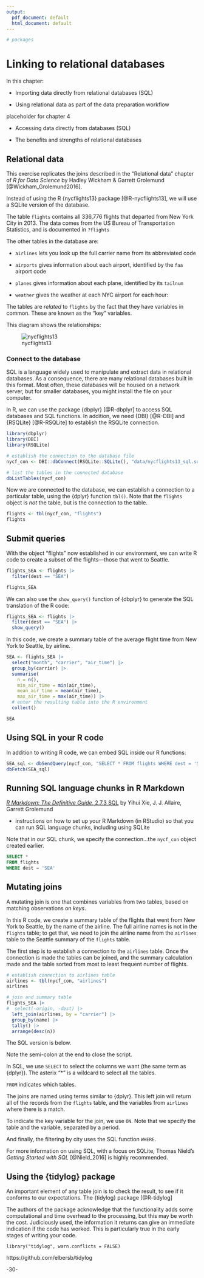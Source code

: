 ```yaml
---
output:
  pdf_document: default
  html_document: default
---
```



<!-- 
This file by Martin Monkman is licensed under a Creative Commons Attribution 4.0 International License. 
-->



```r

# packages

```


# Linking to relational databases {#databases}

In this chapter:

* Importing data directly from relational databases\index{relational database} (SQL)\index{SQL}

* Using relational data as part of the data preparation workflow



placeholder for chapter 4


* Accessing data directly from databases (SQL)

* The benefits and strengths of relational databases



## Relational data

This exercise replicates the joins described in the "Relational data" chapter of _R for Data Science_ by Hadley Wickham & Garrett Grolemund [@Wickham_Grolemund2016].

Instead of using the R {nycflights13} package [@R-nycflights13], we will use a SQLite version of the database. 

The table `flights` contains all 336,776 flights that departed from New York City in 2013. The data comes from the US Bureau of Transportation Statistics, and is documented in `?flights` 

The other tables in the database are:

* `airlines` lets you look up the full carrier name from its abbreviated code

* `airports` gives information about each airport, identified by the `faa` airport code

* `planes` gives information about each plane, identified by its `tailnum`

* `weather` gives the weather at each NYC airport for each hour:


The tables are _related_ to `flights` by the fact that they have variables in common. These are known as the "key" variables.

This diagram shows the relationships:

![nycflights13](img\relational-nycflights.png)


### Connect to the database

SQL is a language widely used to manipulate and extract data in relational databases. As a consequence, there are many relational databases built in this format. Most often, these databases will be housed on a network server, but for smaller databases, you might install the file on your computer.

In R, we can use the package {dbplyr} [@R-dbplyr] to access SQL databases and SQL functions. In addition, we need {DBI} [@R-DBI] and {RSQLite} [@R-RSQLite] to establish the RSQLite connection.

```r
library(dbplyr)
library(DBI)
library(RSQLite)
```



```r
# establish the connection to the database file
nycf_con <- DBI::dbConnect(RSQLite::SQLite(), "data/nycflights13_sql.sqlite")

# list the tables in the connected database
dbListTables(nycf_con)

```


Now we are connected to the database, we can establish a connection to a particular table, using the {dplyr} function `tbl()`. Note that the `flights` object is _not_ the table, but is the connection to the table. 

```r

flights <- tbl(nycf_con, "flights")
flights
```

## Submit queries


With the object "flights" now established in our environment, we can write R code to create a subset of the flights—those that went to Seattle. 

```r
flights_SEA <- flights |> 
  filter(dest == "SEA")

flights_SEA
```

We can also use the `show_query()` function of {dbplyr} to generate the SQL translation of the R code:

```r
flights_SEA <- flights |> 
  filter(dest == "SEA") |> 
  show_query()

```


In this code, we create a summary table of the average flight time from New York to Seattle, by airline.


```r

SEA <- flights_SEA |> 
  select("month", "carrier", "air_time") |> 
  group_by(carrier) |> 
  summarise(
    n = n(),
    min_air_time = min(air_time),
    mean_air_time = mean(air_time),
    max_air_time = max(air_time)) |> 
  # enter the resulting table into the R environment
  collect()

SEA
```


## Using SQL in your R code

In addition to writing R code, we can embed SQL inside our R functions:

```r

SEA_sql <- dbSendQuery(nycf_con, "SELECT * FROM flights WHERE dest = 'SEA'")
dbFetch(SEA_sql)

```


## Running SQL language chunks in R Markdown

[_R Markdown: The Definitive Guide_, 2.7.3 SQL](https://bookdown.org/yihui/rmarkdown/language-engines.html#sql) by Yihui Xie, J. J. Allaire, Garrett Grolemund

* instructions on how to set up your R Markdown (in RStudio) so that you can run SQL language chunks, including using SQLite


Note that in our SQL chunk, we specify the connection...the `nycf_con` object created earlier.


```sql

SELECT * 
FROM flights 
WHERE dest = 'SEA'

```



## Mutating joins

A mutating join is one that combines variables from two tables, based on matching observations on _keys_.

In this R code, we create a summary table of the flights that went from New York to Seattle, by the name of the airline. The full airline names is not in the `flights` table; to get that, we need to join the airline name from the `airlines` table to the Seattle summary of the `flights` table. 

The first step is to establish a connection to the `airlines` table. Once the connection is made the tables can be joined, and the summary calculation made and the table sorted from most to least frequent number of flights.

```r
# establish connection to airlines table
airlines <- tbl(nycf_con, "airlines")
airlines

# join and summary table
flights_SEA |>
#  select(-origin, -dest) |> 
  left_join(airlines, by = "carrier") |> 
  group_by(name) |> 
  tally() |> 
  arrange(desc(n))

```


The SQL version is below.

Note the semi-colon at the end to close the script. 




In SQL, we use `SELECT` to select the columns we want (the same term as {dplyr}). The asterix "*" is a wildcard to select all the tables.

`FROM` indicates which tables. 

The joins are named using terms similar to {dplyr}. This left join will return all of the records from the `flights` table, and the variables from `airlines` where there is a match.

To indicate the key variable for the join, we use `ON`. Note that we specify the table and the variable, separated by a period.

And finally, the filtering by city uses the SQL function `WHERE`.

For more information on using SQL, with a focus on SQLite, Thomas Nield's _Getting Started with SQL_ [@Nield_2016] is highly recommended.


## Using the {tidylog} package

An important element of any table join is to check the result, to see if it conforms to our expectations. The {tidylog} package [@R-tidylog] 

The authors of the package acknowledge that the functionality adds some computational and time overhead to the processing, but this may be worth the cost. Judiciously used, the information it returns can give an immediate indication if the code has worked. This is particularly true in the early stages of writing your code.

```
library("tidylog", warn.conflicts = FALSE)
```

https://github.com/elbersb/tidylog



-30-

